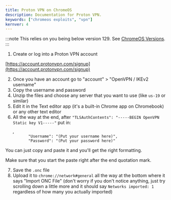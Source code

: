 ```yaml
---
title: Proton VPN on ChromeOS
description: Documentation for Proton VPN.
keywords: ["chromeos exploits", "vpn"]
kernver: 4
---
```



<PageHeader title={frontmatter.title} description={frontmatter.description} author={frontmatter.author} link={frontmatter.link} kernver={frontmatter.kernver} nolower={frontmatter.nolower}/>

:::note
This relies on you being below version 129. See [ChromeOS Versions](/kajigs/crosver).
:::

1. Create or log into a Proton VPN account

[https://account.protonvpn.com/signup](https://account.protonvpn.com/signup)

2. Once you have an account go to "account" > "OpenVPN / IKEv2 username"
3. Copy the username and password
4. Unzip the files and choose any server that you want to use (like `us-19` or similar)
5. Edit it in the Text editor app (it's a built-in Chrome app on Chromebook) or any other text editor
6. All the way at the end, after `"TLSAuthContents": "-----BEGIN OpenVPN Static key V1-----"` put in:

```
   ,
          "Username": "(Put your username here)",
          "Password": "(Put your password here)"
```

You can just copy and paste it and you'll get the right formatting.

Make sure that you start the paste right after the end quotation mark.

7. Save the `.onc` file
8. Upload it to `chrome://network#general` all the way at the bottom where it says "Import ONC File" (don't worry if you don't notice anything, just try scrolling down a little more and it should say `Networks imported: 1` regardless of how many you actually imported)
